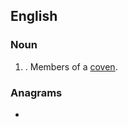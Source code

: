 ==English==

===Noun===
{{head|en|noun form}}

# {{plural of|covener|lang=en}}. Members of a [[coven]].

===Anagrams===
* {{anagrams|en|a=ceenorsv|Cervones|Converse|conserve|converse}}
